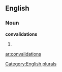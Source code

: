 ==English==

===Noun===
'''convalidations'''

# {{plural of|[[convalidation]]}}

[[Category:English plurals]]

[[ar:convalidations]]